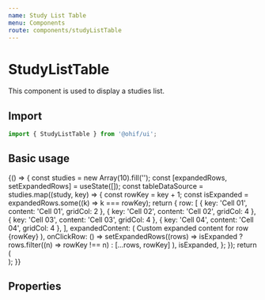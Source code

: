 ```yaml
---
name: Study List Table
menu: Components
route: components/studyListTable
---
```



# StudyListTable

This component is used to display a studies list.

## Import

```javascript
import { StudyListTable } from '@ohif/ui';
```

## Basic usage

<Playground>
  {() => {
    const studies = new Array(10).fill('');
    const [expandedRows, setExpandedRows] = useState([]);
    const tableDataSource = studies.map((study, key) => {
      const rowKey = key + 1;
      const isExpanded = expandedRows.some((k) => k === rowKey);
      return {
        row: [
          { key: 'Cell 01', content: 'Cell 01', gridCol: 2 },
          { key: 'Cell 02', content: 'Cell 02', gridCol: 4 },
          { key: 'Cell 03', content: 'Cell 03', gridCol: 4 },
          { key: 'Cell 04', content: 'Cell 04', gridCol: 4 },
        ],
        expandedContent: (
          <td className="w-full p-8">
            Custom expanded content for row {rowKey}
          </td>
        ),
        onClickRow: () =>
          setExpandedRows((rows) =>
            isExpanded ? rows.filter((n) => rowKey !== n) : [...rows, rowKey]
          ),
        isExpanded,
      };
    });
    return (
      <div className="py-4">
        <StudyListTable
          tableDataSource={tableDataSource}
          numOfStudies={studies.length}
        />
      </div>
    );
  }}
</Playground>

## Properties

<Props of={StudyListTable} />
